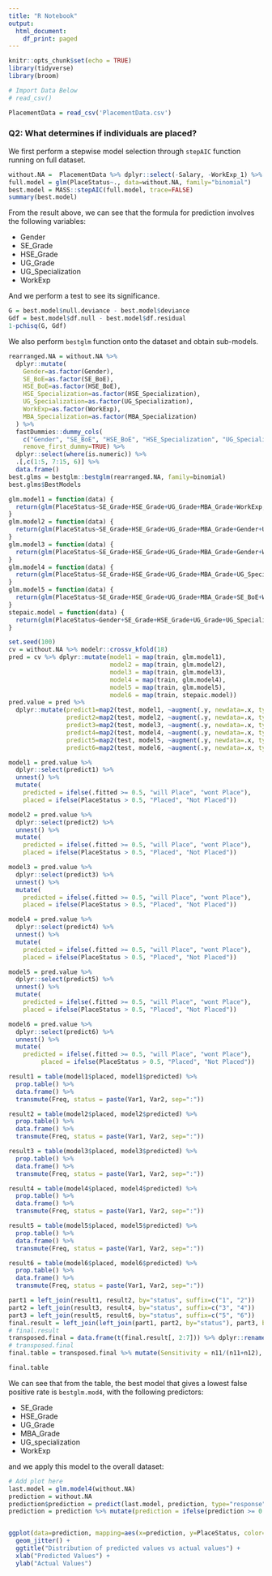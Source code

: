 ```yaml
---
title: "R Notebook"
output:
  html_document:
    df_print: paged
---
```


```r
knitr::opts_chunk$set(echo = TRUE)
library(tidyverse)
library(broom)

# Import Data Below
# read_csv()

PlacementData = read_csv('PlacementData.csv')
```

### Q2: What determines if individuals are placed?

We first perform a stepwise model selection through `stepAIC` function running on full dataset. 

```r
without.NA =  PlacementData %>% dplyr::select(-Salary, -WorkExp_1) %>% na.omit() %>% mutate(PlaceStatus = ifelse(JobStatus=="Placed", 1, 0)) %>% dplyr::select(-JobStatus)
full.model = glm(PlaceStatus~., data=without.NA, family="binomial")
best.model = MASS::stepAIC(full.model, trace=FALSE)
summary(best.model)
```

From the result above, we can see that the formula for prediction involves the following variables: 

- Gender
- SE_Grade
- HSE_Grade
- UG_Grade
- UG_Specialization
- WorkExp

And we perform a test to see its significance. 

```r
G = best.model$null.deviance - best.model$deviance
Gdf = best.model$df.null - best.model$df.residual
1-pchisq(G, Gdf)
```

We also perform `bestglm` function onto the dataset and obtain sub-models. 

```r
rearranged.NA = without.NA %>% 
  dplyr::mutate(
    Gender=as.factor(Gender),
    SE_BoE=as.factor(SE_BoE),
    HSE_BoE=as.factor(HSE_BoE),
    HSE_Specialization=as.factor(HSE_Specialization),
    UG_Specialization=as.factor(UG_Specialization),
    WorkExp=as.factor(WorkExp),
    MBA_Specialization=as.factor(MBA_Specialization)
  ) %>% 
  fastDummies::dummy_cols(
    c("Gender", "SE_BoE", "HSE_BoE", "HSE_Specialization", "UG_Specialization", "WorkExp", "MBA_Specialization"),
    remove_first_dummy=TRUE) %>% 
  dplyr::select(where(is.numeric)) %>% 
  .[,c(1:5, 7:15, 6)] %>% 
  data.frame()
best.glms = bestglm::bestglm(rearranged.NA, family=binomial)
best.glms$BestModels
```



```r
glm.model1 = function(data) {
  return(glm(PlaceStatus~SE_Grade+HSE_Grade+UG_Grade+MBA_Grade+WorkExp, data=data, family="binomial"))
}
glm.model2 = function(data) {
  return(glm(PlaceStatus~SE_Grade+HSE_Grade+UG_Grade+MBA_Grade+Gender+UG_Specialization+WorkExp, data=data, family="binomial"))
}
glm.model3 = function(data) {
  return(glm(PlaceStatus~SE_Grade+HSE_Grade+UG_Grade+MBA_Grade+Gender+WorkExp, data=data, family="binomial"))
}
glm.model4 = function(data) {
  return(glm(PlaceStatus~SE_Grade+HSE_Grade+UG_Grade+MBA_Grade+UG_Specialization+WorkExp, data=data, family="binomial"))
}
glm.model5 = function(data) {
  return(glm(PlaceStatus~SE_Grade+HSE_Grade+UG_Grade+MBA_Grade+SE_BoE+WorkExp, data=data, family="binomial"))
}
stepaic.model = function(data) {
  return(glm(PlaceStatus~Gender+SE_Grade+HSE_Grade+UG_Grade+UG_Specialization+WorkExp+MBA_Grade, family="binomial", data=data))
}
```


```r
set.seed(100)
cv = without.NA %>% modelr::crossv_kfold(18)
pred = cv %>% dplyr::mutate(model1 = map(train, glm.model1),
                            model2 = map(train, glm.model2), 
                            model3 = map(train, glm.model3), 
                            model4 = map(train, glm.model4), 
                            model5 = map(train, glm.model5), 
                            model6 = map(train, stepaic.model))
pred.value = pred %>% 
  dplyr::mutate(predict1=map2(test, model1, ~augment(.y, newdata=.x, type.predict="response")), 
                predict2=map2(test, model2, ~augment(.y, newdata=.x, type.predict="response")),
                predict3=map2(test, model3, ~augment(.y, newdata=.x, type.predict="response")),
                predict4=map2(test, model4, ~augment(.y, newdata=.x, type.predict="response")),
                predict5=map2(test, model5, ~augment(.y, newdata=.x, type.predict="response")),
                predict6=map2(test, model6, ~augment(.y, newdata=.x, type.predict="response")),) 

model1 = pred.value %>% 
  dplyr::select(predict1) %>% 
  unnest() %>%
  mutate(
    predicted = ifelse(.fitted >= 0.5, "will Place", "wont Place"), 
    placed = ifelse(PlaceStatus > 0.5, "Placed", "Not Placed")) 

model2 = pred.value %>% 
  dplyr::select(predict2) %>% 
  unnest() %>% 
  mutate(
    predicted = ifelse(.fitted >= 0.5, "will Place", "wont Place"), 
    placed = ifelse(PlaceStatus > 0.5, "Placed", "Not Placed")) 

model3 = pred.value %>% 
  dplyr::select(predict3) %>% 
  unnest() %>% 
  mutate(
    predicted = ifelse(.fitted >= 0.5, "will Place", "wont Place"), 
    placed = ifelse(PlaceStatus > 0.5, "Placed", "Not Placed")) 

model4 = pred.value %>% 
  dplyr::select(predict4) %>% 
  unnest() %>% 
  mutate(
    predicted = ifelse(.fitted >= 0.5, "will Place", "wont Place"), 
    placed = ifelse(PlaceStatus > 0.5, "Placed", "Not Placed")) 

model5 = pred.value %>% 
  dplyr::select(predict5) %>% 
  unnest() %>% 
  mutate(
    predicted = ifelse(.fitted >= 0.5, "will Place", "wont Place"), 
    placed = ifelse(PlaceStatus > 0.5, "Placed", "Not Placed")) 

model6 = pred.value %>% 
  dplyr::select(predict6) %>% 
  unnest() %>% 
  mutate(
    predicted = ifelse(.fitted >= 0.5, "will Place", "wont Place"), 
         placed = ifelse(PlaceStatus > 0.5, "Placed", "Not Placed")) 

result1 = table(model1$placed, model1$predicted) %>% 
  prop.table() %>% 
  data.frame() %>% 
  transmute(Freq, status = paste(Var1, Var2, sep=":"))

result2 = table(model2$placed, model2$predicted) %>% 
  prop.table() %>% 
  data.frame() %>% 
  transmute(Freq, status = paste(Var1, Var2, sep=":"))

result3 = table(model3$placed, model3$predicted) %>% 
  prop.table() %>% 
  data.frame() %>% 
  transmute(Freq, status = paste(Var1, Var2, sep=":"))

result4 = table(model4$placed, model4$predicted) %>% 
  prop.table() %>% 
  data.frame() %>% 
  transmute(Freq, status = paste(Var1, Var2, sep=":"))

result5 = table(model5$placed, model5$predicted) %>%
  prop.table() %>%
  data.frame() %>%
  transmute(Freq, status = paste(Var1, Var2, sep=":"))

result6 = table(model6$placed, model6$predicted) %>%
  prop.table() %>% 
  data.frame() %>% 
  transmute(Freq, status = paste(Var1, Var2, sep=":"))

part1 = left_join(result1, result2, by="status", suffix=c("1", "2"))
part2 = left_join(result3, result4, by="status", suffix=c("3", "4"))
part3 = left_join(result5, result6, by="status", suffix=c("5", "6"))
final.result = left_join(left_join(part1, part2, by="status"), part3, by="status") %>% select(status, everything()) %>% rename(bestglm.mod1 = Freq1, bestglm.mod2 = Freq2, bestglm.mod3 = Freq3, bestglm.mod4 = Freq4, bestglm.mod5 = Freq5, stepAIC.mod = Freq6) 
# final.result
transposed.final = data.frame(t(final.result[, 2:7])) %>% dplyr::rename(n21=X1, n11=X2, n22=X3, n12=X4) %>% mutate(model=rownames(.)) %>% select(model, everything())
# transposed.final
final.table = transposed.final %>% mutate(Sensitivity = n11/(n11+n12), Specificity=n22/(n21+n22), fpr = n21/(n21+n22), fnr = n12/(n12+n11)) %>% select(-n21, -n22, -n11, -n12)

final.table
```

We can see that from the table, the best model that gives a lowest false positive rate is `bestglm.mod4`, with the following predictors: 

- SE_Grade
- HSE_Grade
- UG_Grade
- MBA_Grade
- UG_specialization
- WorkExp

and we apply this model to the overall dataset: 

```r

# Add plot here
last.model = glm.model4(without.NA)
prediction = without.NA
prediction$prediction = predict(last.model, prediction, type="response")
prediction = prediction %>% mutate(prediction = ifelse(prediction >= 0.5, 1, 0)) %>% mutate(correctness=ifelse(prediction == PlaceStatus, TRUE, FALSE))


ggplot(data=prediction, mapping=aes(x=prediction, y=PlaceStatus, color=correctness))+
  geom_jitter() +
  ggtitle("Distribution of predicted values vs actual values") + 
  xlab("Predicted Values") + 
  ylab("Actual Values")
```









